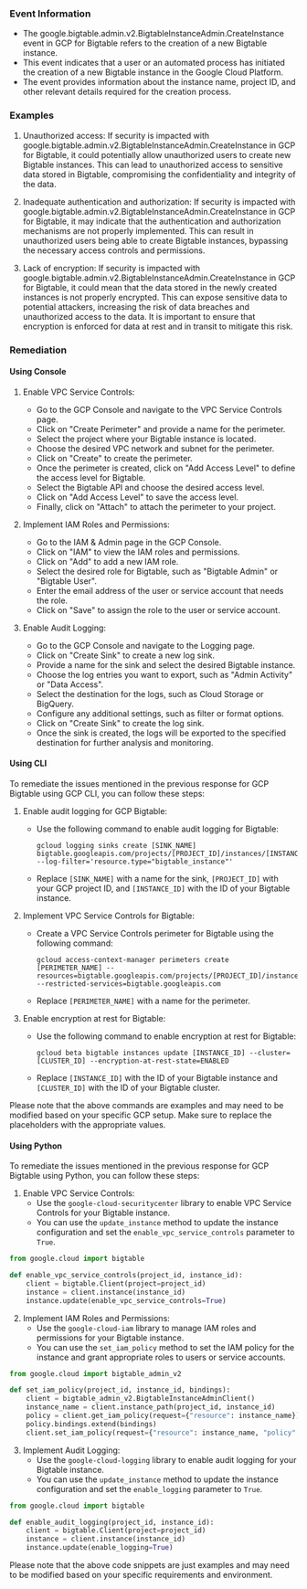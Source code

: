 
### Event Information

- The google.bigtable.admin.v2.BigtableInstanceAdmin.CreateInstance event in GCP for Bigtable refers to the creation of a new Bigtable instance.
- This event indicates that a user or an automated process has initiated the creation of a new Bigtable instance in the Google Cloud Platform.
- The event provides information about the instance name, project ID, and other relevant details required for the creation process.


### Examples

1. Unauthorized access: If security is impacted with google.bigtable.admin.v2.BigtableInstanceAdmin.CreateInstance in GCP for Bigtable, it could potentially allow unauthorized users to create new Bigtable instances. This can lead to unauthorized access to sensitive data stored in Bigtable, compromising the confidentiality and integrity of the data.

2. Inadequate authentication and authorization: If security is impacted with google.bigtable.admin.v2.BigtableInstanceAdmin.CreateInstance in GCP for Bigtable, it may indicate that the authentication and authorization mechanisms are not properly implemented. This can result in unauthorized users being able to create Bigtable instances, bypassing the necessary access controls and permissions.

3. Lack of encryption: If security is impacted with google.bigtable.admin.v2.BigtableInstanceAdmin.CreateInstance in GCP for Bigtable, it could mean that the data stored in the newly created instances is not properly encrypted. This can expose sensitive data to potential attackers, increasing the risk of data breaches and unauthorized access to the data. It is important to ensure that encryption is enforced for data at rest and in transit to mitigate this risk.

### Remediation

#### Using Console

1. Enable VPC Service Controls:
   - Go to the GCP Console and navigate to the VPC Service Controls page.
   - Click on "Create Perimeter" and provide a name for the perimeter.
   - Select the project where your Bigtable instance is located.
   - Choose the desired VPC network and subnet for the perimeter.
   - Click on "Create" to create the perimeter.
   - Once the perimeter is created, click on "Add Access Level" to define the access level for Bigtable.
   - Select the Bigtable API and choose the desired access level.
   - Click on "Add Access Level" to save the access level.
   - Finally, click on "Attach" to attach the perimeter to your project.

2. Implement IAM Roles and Permissions:
   - Go to the IAM & Admin page in the GCP Console.
   - Click on "IAM" to view the IAM roles and permissions.
   - Click on "Add" to add a new IAM role.
   - Select the desired role for Bigtable, such as "Bigtable Admin" or "Bigtable User".
   - Enter the email address of the user or service account that needs the role.
   - Click on "Save" to assign the role to the user or service account.

3. Enable Audit Logging:
   - Go to the GCP Console and navigate to the Logging page.
   - Click on "Create Sink" to create a new log sink.
   - Provide a name for the sink and select the desired Bigtable instance.
   - Choose the log entries you want to export, such as "Admin Activity" or "Data Access".
   - Select the destination for the logs, such as Cloud Storage or BigQuery.
   - Configure any additional settings, such as filter or format options.
   - Click on "Create Sink" to create the log sink.
   - Once the sink is created, the logs will be exported to the specified destination for further analysis and monitoring.

#### Using CLI

To remediate the issues mentioned in the previous response for GCP Bigtable using GCP CLI, you can follow these steps:

1. Enable audit logging for GCP Bigtable:
   - Use the following command to enable audit logging for Bigtable:
     ```
     gcloud logging sinks create [SINK_NAME] bigtable.googleapis.com/projects/[PROJECT_ID]/instances/[INSTANCE_ID] --log-filter='resource.type="bigtable_instance"'
     ```
   - Replace `[SINK_NAME]` with a name for the sink, `[PROJECT_ID]` with your GCP project ID, and `[INSTANCE_ID]` with the ID of your Bigtable instance.

2. Implement VPC Service Controls for Bigtable:
   - Create a VPC Service Controls perimeter for Bigtable using the following command:
     ```
     gcloud access-context-manager perimeters create [PERIMETER_NAME] --resources=bigtable.googleapis.com/projects/[PROJECT_ID]/instances/[INSTANCE_ID] --restricted-services=bigtable.googleapis.com
     ```
   - Replace `[PERIMETER_NAME]` with a name for the perimeter.

3. Enable encryption at rest for Bigtable:
   - Use the following command to enable encryption at rest for Bigtable:
     ```
     gcloud beta bigtable instances update [INSTANCE_ID] --cluster=[CLUSTER_ID] --encryption-at-rest-state=ENABLED
     ```
   - Replace `[INSTANCE_ID]` with the ID of your Bigtable instance and `[CLUSTER_ID]` with the ID of your Bigtable cluster.

Please note that the above commands are examples and may need to be modified based on your specific GCP setup. Make sure to replace the placeholders with the appropriate values.

#### Using Python

To remediate the issues mentioned in the previous response for GCP Bigtable using Python, you can follow these steps:

1. Enable VPC Service Controls:
   - Use the `google-cloud-securitycenter` library to enable VPC Service Controls for your Bigtable instance.
   - You can use the `update_instance` method to update the instance configuration and set the `enable_vpc_service_controls` parameter to `True`.

```python
from google.cloud import bigtable

def enable_vpc_service_controls(project_id, instance_id):
    client = bigtable.Client(project=project_id)
    instance = client.instance(instance_id)
    instance.update(enable_vpc_service_controls=True)
```

2. Implement IAM Roles and Permissions:
   - Use the `google-cloud-iam` library to manage IAM roles and permissions for your Bigtable instance.
   - You can use the `set_iam_policy` method to set the IAM policy for the instance and grant appropriate roles to users or service accounts.

```python
from google.cloud import bigtable_admin_v2

def set_iam_policy(project_id, instance_id, bindings):
    client = bigtable_admin_v2.BigtableInstanceAdminClient()
    instance_name = client.instance_path(project_id, instance_id)
    policy = client.get_iam_policy(request={"resource": instance_name})
    policy.bindings.extend(bindings)
    client.set_iam_policy(request={"resource": instance_name, "policy": policy})
```

3. Implement Audit Logging:
   - Use the `google-cloud-logging` library to enable audit logging for your Bigtable instance.
   - You can use the `update_instance` method to update the instance configuration and set the `enable_logging` parameter to `True`.

```python
from google.cloud import bigtable

def enable_audit_logging(project_id, instance_id):
    client = bigtable.Client(project=project_id)
    instance = client.instance(instance_id)
    instance.update(enable_logging=True)
```

Please note that the above code snippets are just examples and may need to be modified based on your specific requirements and environment.

